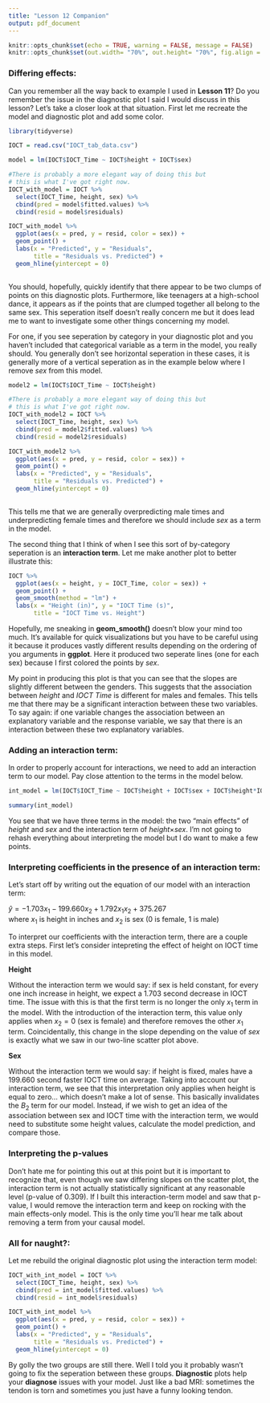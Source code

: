 ```yaml
---
title: "Lesson 12 Companion"
output: pdf_document
---
```


```r
knitr::opts_chunk$set(echo = TRUE, warning = FALSE, message = FALSE)
knitr::opts_chunk$set(out.width= "70%", out.height= "70%", fig.align = "center")
```

### Differing effects:

Can you remember all the way back to example I used in **Lesson 11**? Do you remember the issue in the diagnostic plot I said I would discuss in this lesson? Let's take a closer look at that situation. First let me recreate the model and diagnostic plot and add some color.

```r
library(tidyverse)

IOCT = read.csv("IOCT_tab_data.csv")

model = lm(IOCT$IOCT_Time ~ IOCT$height + IOCT$sex)

#There is probably a more elegant way of doing this but
# this is what I've got right now.
IOCT_with_model = IOCT %>%
  select(IOCT_Time, height, sex) %>%
  cbind(pred = model$fitted.values) %>%
  cbind(resid = model$residuals)

IOCT_with_model %>%
  ggplot(aes(x = pred, y = resid, color = sex)) +
  geom_point() +
  labs(x = "Predicted", y = "Residuals",
       title = "Residuals vs. Predicted") +
  geom_hline(yintercept = 0)
  
```
You should, hopefully, quickly identify that there appear to be two clumps of points on this diagnostic plots. Furthermore, like teenagers at a high-school dance, it appears as if the points that are clumped together all belong to the same sex. This seperation itself doesn't really concern me but it does lead me to want to investigate some other things concerning my model. 

For one, if you see seperation by category in your diagnostic plot and you haven't included that categorical variable as a term in the model, you really should. You generally don't see horizontal seperation in these cases, it is generally more of a vertical seperation as in the example below where I remove *sex* from this model.

```r
model2 = lm(IOCT$IOCT_Time ~ IOCT$height)

#There is probably a more elegant way of doing this but
# this is what I've got right now.
IOCT_with_model2 = IOCT %>%
  select(IOCT_Time, height, sex) %>%
  cbind(pred = model2$fitted.values) %>%
  cbind(resid = model2$residuals)

IOCT_with_model2 %>%
  ggplot(aes(x = pred, y = resid, color = sex)) +
  geom_point() +
  labs(x = "Predicted", y = "Residuals",
       title = "Residuals vs. Predicted") +
  geom_hline(yintercept = 0)
  
```
This tells me that we are generally overpredicting male times and underpredicting female times and therefore we should include *sex* as a term in the model. 

The second thing that I think of when I see this sort of by-category seperation is an **interaction term**. Let me make another plot to better illustrate this:

```r
IOCT %>%
  ggplot(aes(x = height, y = IOCT_Time, color = sex)) +
  geom_point() +
  geom_smooth(method = "lm") +
  labs(x = "Height (in)", y = "IOCT Time (s)", 
       title = "IOCT Time vs. Height")
```
Hopefully, me sneaking in **geom_smooth()** doesn't blow your mind too much. It's available for quick visualizations but you have to be careful using it because it produces vastly different results depending on the ordering of you arguments in **ggplot**. Here it produced two seperate lines (one for each sex) because I first colored the points by *sex*. 

My point in producing this plot is that you can see that the slopes are slightly different between the genders. This suggests that the association between *height* and *IOCT Time* is different for males and females. This tells me that there may be a significant interaction between these two variables. To say again: if one variable changes the association between an explanatory variable and the response variable, we say that there is an interaction between these two explanatory variables. 

### Adding an interaction term:

In order to properly account for interactions, we need to add an interaction term to our model. Pay close attention to the terms in the model below.

```r
int_model = lm(IOCT$IOCT_Time ~ IOCT$height + IOCT$sex + IOCT$height*IOCT$sex)

summary(int_model)
```
You see that we have three terms in the model: the two "main effects" of *height* and *sex* and the interaction term of *height*$\times$*sex*. I'm not going to rehash everything about interpreting the model but I do want to make a few points.

### Interpreting coefficients in the presence of an interaction term:

Let's start off by writing out the equation of our model with an interaction term:

$\hat{y} = -1.703x_{1} - 199.660x_{2} + 1.792x_{1}x_{2} + 375.267$  
where $x_{1}$ is height in inches and $x_{2}$ is sex (0 is female, 1 is male)

To interpret our coefficients with the interaction term, there are a couple extra steps. First let's consider intepreting the effect of height on IOCT time in this model.

**Height**

Without the interaction term we would say: if sex is held constant, for every one inch increase in height, we expect a 1.703 second decrease in IOCT time. The issue with this is that the first term is no longer the only $x_{1}$ term in the model. With the introduction of the interaction term, this value only applies when $x_{2}=0$ (sex is female) and therefore removes the other $x_{1}$ term. Coincidentally, this change in the slope depending on the value of *sex* is exactly what we saw in our two-line scatter plot above.

**Sex**

Without the interaction term we would say: if height is fixed, males have a 199.660 second faster IOCT time on average. Taking into account our interaction term, we see that this interpretation only applies when height is equal to zero... which doesn't make a lot of sense. This basically invalidates the $B_{2}$ term for our model. Instead, if we wish to get an idea of the association between sex and IOCT time with the interaction term, we would need to substitute some height values, calculate the model prediction, and compare those.

### Interpreting the p-values

Don't hate me for pointing this out at this point but it is important to recognize that, even though we saw differing slopes on the scatter plot, the interaction term is not actually statistically significant at any reasonable level (p-value of 0.309). If I built this interaction-term model and saw that p-value, I would remove the interaction term and keep on rocking with the main effects-only model. This is the only time you'll hear me talk about removing a term from your causal model.

### All for naught?:

Let me rebuild the original diagnostic plot using the interaction term model:

```r
IOCT_with_int_model = IOCT %>%
  select(IOCT_Time, height, sex) %>%
  cbind(pred = int_model$fitted.values) %>%
  cbind(resid = int_model$residuals)

IOCT_with_int_model %>%
  ggplot(aes(x = pred, y = resid, color = sex)) +
  geom_point() +
  labs(x = "Predicted", y = "Residuals",
       title = "Residuals vs. Predicted") +
  geom_hline(yintercept = 0)
```
By golly the two groups are still there. Well I told you it probably wasn't going to fix the seperation between these groups. **Diagnostic** plots help your **diagnose** issues with your model. Just like a bad MRI: sometimes the tendon is torn and sometimes you just have a funny looking tendon.